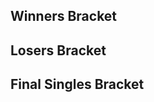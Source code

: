 {{DISPLAYTITLE:MomoCon 2017: ''Melee'' Singles Bracket}}{{SetGame|melee}}
{{tabs static
|name1=Overview
|link1=MomoCon/2017/Melee
|name2=Singles Pools
|link2=MomoCon/2017/Melee/Singles Pools
|name3=Singles Bracket
|link3=MomoCon/2017/Melee/Singles Bracket
|name4=Doubles Bracket
|link4=MomoCon/2017/Melee/Doubles Bracket
|This=3
}}
==Winners Bracket==
{{16DEWBracketA2
|tourneylink=MomoCon/2017/Melee
|tourneyname=MomoCon 2017
|column-width=170
<!-- Ro16 -->
|r1m1p1=Mew2King |r1m1p1flag=us |r1m1p1score=2
|r1m1p2=Een |r1m1p2flag=us |r1m1p2score=0
|r1m1win=1

|r1m2p1=iluvcrispix |r1m2p1flag=us |r1m2p1score=2
|r1m2p2=SmashBob SquarePants |r1m2p2flag=us |r1m2p2score=0
|r1m2win=1

|r1m3p1=Colbol |r1m3p1flag=us |r1m3p1score=2
|r1m3p2=CAUP |r1m3p2flag=us |r1m3p2score=0
|r1m3win=1

|r1m4p1=Flamin Roy |r1m4p1flag=us |r1m4p1score=2
|r1m4p2=Krudo |r1m4p2flag=us |r1m4p2score=0
|r1m4win=1

|r1m5p1=Wizzrobe |r1m5p1flag=us |r1m5p1score=2
|r1m5p2=Merck The Jerk |r1m5p2flag=us |r1m5p2score=0
|r1m5win=1

|r1m6p1=KPAN |r1m6p1flag=us |r1m6p1score=2
|r1m6p2=Lad |r1m6p2flag=us |r1m6p2score=0
|r1m6win=1

|r1m7p1=The Moon |r1m7p1flag=us |r1m7p1score=2
|r1m7p2=Envy |r1m7p2flag=us |r1m7p2score=0
|r1m7win=1

|r1m8p1=King Momo |r1m8p1flag=us |r1m8p1score=0
|r1m8p2=Dublat |r1m8p2flag=us |r1m8p2score=2
|r1m8win=2

<!-- QUARTERFINALS -->
|r2m1p1=Mew2King |r2m1p1flag=us |r2m1p1score=2
|r2m1p2=iluvcrispix |r2m1p2flag=us |r2m1p2score=0
|r2m1win=1

|r2m2p1=Colbol |r2m2p1flag=us |r2m2p1score=2
|r2m2p2=Flamin Roy |r2m2p2flag=us |r2m2p2score=0
|r2m2win=1

|r2m3p1=Wizzrobe |r2m3p1flag=us |r2m3p1score=2
|r2m3p2=KPAN |r2m3p2flag=us |r2m3p2score=1
|r2m3win=1

|r2m4p1=The Moon |r2m4p1flag=us |r2m4p1score=0
|r2m4p2=Dublat |r2m4p2flag=us |r2m4p2score=2
|r2m4win=2
|r2m4p1char1=marth |r2m4p2char1=marth |r2m4p1stock1=0 |r2m4p2stock1=1 |r2m4win1=2 |r2m4stage1=Dream Land
|r2m4p1char2=marth |r2m4p2char2=marth |r2m4p1stock2=0 |r2m4p2stock2=1 |r2m4win2=2 |r2m4stage2=Battlefield
|r2m4date=
|r2m4details={{BracketMatchDetails|reddit=|comment=|vod=https://youtu.be/i5N39RrjX58}}

<!-- SEMIFINALS -->
|r3m1p1=Mew2King |r3m1p1flag=us |r3m1p1score=3
|r3m1p2=Colbol |r3m1p2flag=us |r3m1p2score=0
|r3m1win=1
|r3m1p1char1=sheik |r3m1p2char1=fox |r3m1p1stock1=2 |r3m1p2stock1=0 |r3m1win1=1 |r3m1stage1=Battlefield
|r3m1p1char2=marth |r3m1p2char2=fox |r3m1p1stock2=1 |r3m1p2stock2=0 |r3m1win2=1 |r3m1stage2=Pokémon Stadium
|r3m1p1char3=marth |r3m1p2char3=fox |r3m1p1stock3=1 |r3m1p2stock3=0 |r3m1win3=1 |r3m1stage3=Yoshi's Story
|r3m1date=May 28, 2017
|r3m1details={{BracketMatchDetails|reddit=|comment=|vod=https://youtu.be/swx73F2PF3k}}

|r3m2p1=Wizzrobe |r3m2p1flag=us |r3m2p1score=3
|r3m2p2=Dublat |r3m2p2flag=us |r3m2p2score=0
|r3m2win=1
|r3m2p1char1=cf |r3m2p2char1=marth |r3m2p1stock1=1 |r3m2p2stock1=0 |r3m2win1=1 |r3m2stage1=Battlefield
|r3m2p1char2=cf |r3m2p2char2=marth |r3m2p1stock2=4 |r3m2p2stock2=0 |r3m2win2=1 |r3m2stage2=Yoshi's Story
|r3m2p1char3=cf |r3m2p2char3=marth |r3m2p1stock3=1 |r3m2p2stock3=0 |r3m2win3=1 |r3m2stage3=Final Destination
|r3m2date=May 28, 2017
|r3m2details={{BracketMatchDetails|reddit=|comment=|vod=https://youtu.be/htrQFqEQNVU}}
}}
==Losers Bracket==
{{32DELBracketSmwA
|column-width=180
|tourneylink=MomoCon/2017/Melee
|tourneyname=MomoCon 2017
|l1placement=25-32
|l2placement=17-24
|l3placement=13-16
|l4placement=9-12
|l5placement=7-8
|l6placement=5-6

|l1m1p1=MattyIce |l1m1p1flag=us |l1m1p1score=DQ |l1m1win=2
|l1m1p2=bearsfan092 |l1m1p2flag=us |l1m1p2score={{win}}
|l1m2p1=BroChill |l1m2p1flag=us |l1m2p1score=0 |l1m2win=2
|l1m2p2=GAwes |l1m2p2flag=us |l1m2p2score=2
|l1m3p1=Kevo |l1m3p1flag=us |l1m3p1score={{win}} |l1m3win=1
|l1m3p2=dashdancedan |l1m3p2flag=us |l1m3p2score=DQ
|l1m4p1=Cuzco |l1m4p1flag=us |l1m4p1score=0 |l1m4win=2
|l1m4p2=Tubesssbm |l1m4p2flag=us |l1m4p2score=2
|l1m5p1=Jibblyporf |l1m5p1flag=us |l1m5p1score=1 |l1m5win=2
|l1m5p2=RJ |l1m5p2flag=us |l1m5p2score=2
|l1m6p1=noajenk |l1m6p1flag=us |l1m6p1score=2 |l1m6win=1
|l1m6p2=RJW |l1m6p2flag=us |l1m6p2score=1
|l1m7p1=Tal |l1m7p1flag=us |l1m7p1score=0 |l1m7win=2
|l1m7p2=Soap |l1m7p2flag=us |l1m7p2score=2
|l1m8p1=Chaos Dunk |l1m8p1flag=us |l1m8p1score=0 |l1m8win=2
|l1m8p2=FullMetal |l1m8p2flag=us |l1m8p2score=2

|l2m1p1=King Momo |l2m1p1flag=us |l2m1p1score=2 |l2m1win=1
|l2m1p2=bearsfan092 |l2m1p2flag=us |l2m1p2score=0
|l2m2p1=Envy |l2m2p1flag=us |l2m2p1score=2 |l2m2win=1
|l2m2p2=GAwes |l2m2p2flag=us |l2m2p2score=0
|l2m3p1=Lad |l2m3p1flag=us |l2m3p1score=2 |l2m3win=1
|l2m3p2=Kevo |l2m3p2flag=us |l2m3p2score=0
|l2m4p1=Merck The Jerk |l2m4p1flag=us |l2m4p1score=2 |l2m4win=1
|l2m4p2=Tubesssbm |l2m4p2flag=us |l2m4p2score=1
|l2m5p1=Krudo |l2m5p1flag=us |l2m5p1score=1 |l2m5win=2
|l2m5p2=RJ |l2m5p2flag=us |l2m5p2score=2
|l2m6p1=CAUP |l2m6p1flag=us |l2m6p1score=2 |l2m6win=1
|l2m6p2=noajenk |l2m6p2flag=us |l2m6p2score=0
|l2m7p1=SmashBob SquarePants |l2m7p1flag=us |l2m7p1score=2 |l2m7win=1
|l2m7p2=Soap |l2m7p2flag=us |l2m7p2score=0
|l2m8p1=Een |l2m8p1flag=us |l2m8p1score=0 |l2m8win=2
|l2m8p2=FullMetal |l2m8p2flag=us |l2m8p2score=2

|l3m1p1=King Momo |l3m1p1flag=us |l3m1p1score=2 |l3m1win=1
|l3m1p2=Envy |l3m1p2flag=us |l3m1p2score=1
|l3m2p1=Lad |l3m2p1flag=us |l3m2p1score=2 |l3m2win=1
|l3m2p2=Merck The Jerk |l3m2p2flag=us |l3m2p2score=0
|l3m3p1=RJ |l3m3p1flag=us |l3m3p1score=0 |l3m3win=2
|l3m3p2=CAUP |l3m3p2flag=us |l3m3p2score=2
|l3m4p1=SmashBob SquarePants |l3m4p1flag=us |l3m4p1score=2 |l3m4win=1
|l3m4p2=FullMetal |l3m4p2flag=us |l3m4p2score=1

|l4m1p1=Flamin Roy |l4m1p1flag=us |l4m1p1score=0 |l4m1win=2
|l4m1p2=King Momo |l4m1p2flag=us |l4m1p2score=2
|l4m2p1=iluvcrispix |l4m2p1flag=us |l4m2p1score=1 |l4m2win=2
|l4m2p2=Lad |l4m2p2flag=us |l4m2p2score=2
|l4m3p1=The Moon |l4m3p1flag=us |l4m3p1score=2 |l4m3win=1
|l4m3p2=CAUP |l4m3p2flag=us |l4m3p2score=0
|l4m4p1=KPAN |l4m4p1flag=us |l4m4p1score=0 |l4m4win=2
|l4m4p2=SmashBob SquarePants |l4m4p2flag=us |l4m4p2score=2
|l4m4p1char1=falco |l4m4p2char1=jigglypuff |l4m4p1stock1=0 |l4m4p2stock1=1 |l4m4win1=2 |l4m4stage1=Battlefield
|l4m4p1char2=falco |l4m4p2char2=jigglypuff |l4m4p1stock2=0 |l4m4p2stock2=1 |l4m4win2=2 |l4m4stage2=Yoshi's Story
|l4m4date=May 27, 2017
|l4m4details={{BracketMatchDetails|reddit=|comment=|vod=https://youtu.be/UQOCZUNHC8c}}

|l5m1p1=King Momo |l5m1p1flag=us |l5m1p1score=3 |l5m1win=1
|l5m1p2=Lad |l5m1p2flag=us |l5m1p2score=1
|l5m1p1char1=falco |l5m1p2char1=fox |l5m1p1stock1=3 |l5m1p2stock1=0 |l5m1win1=1 |l5m1stage1=Battlefield
|l5m1p1char2=falco |l5m1p2char2=fox |l5m1p1stock2=0 |l5m1p2stock2=1 |l5m1win2=2 |l5m1stage2=Final Destination
|l5m1p1char3=falco |l5m1p2char3=fox |l5m1p1stock3=2 |l5m1p2stock3=0 |l5m1win3=1 |l5m1stage3=Fountain of Dreams
|l5m1p1char4=falco |l5m1p2char4=fox |l5m1p1stock4=1 |l5m1p2stock4=0 |l5m1win4=1 |l5m1stage4=Pokémon Stadium
|l5m1date=May 28, 2017
|l5m1details={{BracketMatchDetails|reddit=|comment=|vod=https://youtu.be/g5QQlQOnXOQ}}

|l5m2p1=The Moon |l5m2p1flag=us |l5m2p1score=1 |l5m2win=2
|l5m2p2=SmashBob SquarePants |l5m2p2flag=us |l5m2p2score=3
|l5m2p1char1=marth |l5m2p2char1=jigglypuff |l5m2p1stock1=0 |l5m2p2stock1=2 |l5m2win1=2 |l5m2stage1=Battlefield
|l5m2p1char2=marth |l5m2p2char2=jigglypuff |l5m2p1stock2=0 |l5m2p2stock2=1 |l5m2win2=2 |l5m2stage2=Yoshi's Story
|l5m2p1char3=marth |l5m2p2char3=jigglypuff |l5m2p1stock3=3 |l5m2p2stock3=0 |l5m2win3=1 |l5m2stage3=Yoshi's Story
|l5m2p1char4=marth |l5m2p2char4=jigglypuff |l5m2p1stock4=0 |l5m2p2stock4=1 |l5m2win4=2 |l5m2stage4=Dream Land
|l5m2date=May 28, 2017
|l5m2details={{BracketMatchDetails|reddit=|comment=|vod=https://youtu.be/-3PMqnHduns}}

|l6m1p1=Dublat |l6m1p1flag=us |l6m1p1score=2 |l6m1win=2
|l6m1p2=King Momo |l6m1p2flag=us |l6m1p2score=3
|l6m1p1char1=marth |l6m1p2char1=falco |l6m1p1stock1=0 |l6m1p2stock1=3 |l6m1win1=2 |l6m1stage1=Battlefield
|l6m1p1char2=marth |l6m1p2char2=falco |l6m1p1stock2=0 |l6m1p2stock2=1 |l6m1win2=2 |l6m1stage2=Final Destination
|l6m1p1char3=marth |l6m1p2char3=falco |l6m1p1stock3=1 |l6m1p2stock3=0 |l6m1win3=1 |l6m1stage3=Final Destination
|l6m1p1char4=marth |l6m1p2char4=falco |l6m1p1stock4=2 |l6m1p2stock4=0 |l6m1win4=1 |l6m1stage4=Fountain of Dreams
|l6m1p1char5=marth |l6m1p2char5=falco |l6m1p1stock5=0 |l6m1p2stock5=1 |l6m1win5=2 |l6m1stage5=Yoshi's Story
|l6m1date=May 28, 2017
|l6m1details={{BracketMatchDetails|reddit=|comment=|vod=https://youtu.be/ejDVCIqv9qw}}

|l6m2p1=Colbol |l6m2p1flag=us |l6m2p1score=3 |l6m2win=1
|l6m2p2=SmashBob SquarePants |l6m2p2flag=us |l6m2p2score=0
|l6m2p1char1=fox |l6m2p2char1=jigglypuff |l6m2p1stock1=2 |l6m2p2stock1=0 |l6m2win1=1 |l6m2stage1=Battlefield
|l6m2p1char2=fox |l6m2p2char2=jigglypuff |l6m2p1stock2=3 |l6m2p2stock2=0 |l6m2win2=1 |l6m2stage2=Fountain of Dreams
|l6m2p1char3=fox |l6m2p2char3=jigglypuff |l6m2p1stock3=2 |l6m2p2stock3=0 |l6m2win3=1 |l6m2stage3=Battlefield
|l6m2date=May 28, 2017
|l6m2details={{BracketMatchDetails|reddit=|comment=|vod=https://youtu.be/sQYOF43MASc}}
}}
<onlyinclude>
==Final Singles Bracket==
{{DEFinalSmwBracket
|column-width=180
|tourneylink=MomoCon/2017/Melee
|tourneyname=MomoCon 2017
|l1placement=4
|r2placement=3
|r3loserplacement=2
|r3winnerplacement=1

<!-- FROM WINNERS -->
|r1m1p1=Mew2King |r1m1p1flag=us |r1m1p1score=3
|r1m1p2=Wizzrobe |r1m1p2flag=us |r1m1p2score=1
|r1m1win=1
|r1m1p1char1=sheik |r1m1p2char1=cf |r1m1p1stock1=1 |r1m1p2stock1=0 |r1m1win1=1 |r1m1stage1=Dream Land
|r1m1p1char2=sheik |r1m1p2char2=cf |r1m1p1stock2=0 |r1m1p2stock2=3 |r1m1win2=2 |r1m1stage2=Pokémon Stadium
|r1m1p1char3=sheik |r1m1p2char3=cf |r1m1p1stock3=2 |r1m1p2stock3=0 |r1m1win3=1 |r1m1stage3=Fountain of Dreams
|r1m1p1char4=sheik |r1m1p2char4=cf |r1m1p1stock4=1 |r1m1p2stock4=0 |r1m1win4=1 |r1m1stage4=Battlefield
|r1m1date=May 28, 2017
|r1m1details={{BracketMatchDetails|reddit=|comment=|vod=https://youtu.be/nrFyYQlAnvc}}

<!-- FROM LOSERS -->
|l1m1p1=King Momo |l1m1p1flag=us |l1m1p1score=1
|l1m1p2=Colbol |l1m1p2flag=us |l1m1p2score=3
|l1m1win=2
|l1m1p1char1=falco |l1m1p2char1=fox |l1m1p1stock1=1 |l1m1p2stock1=0 |l1m1win1=1 |l1m1stage1=Battlefield
|l1m1p1char2=falco |l1m1p2char2=fox |l1m1p1stock2=0 |l1m1p2stock2=2 |l1m1win2=2 |l1m1stage2=Final Destination
|l1m1p1char3=falco |l1m1p2char3=fox |l1m1p1stock3=0 |l1m1p2stock3=1 |l1m1win3=2 |l1m1stage3=Fountain of Dreams
|l1m1p1char4=falco |l1m1p2char4=fox |l1m1p1stock4=0 |l1m1p2stock4=3 |l1m1win4=2 |l1m1stage4=Yoshi's Story
|l1m1date=May 28, 2017
|l1m1details={{BracketMatchDetails|reddit=|comment=|vod=https://youtu.be/akNXswe1-2A}}

<!-- LOSERS FINALS -->
|r2m1p1=Wizzrobe |r2m1p1flag=us |r2m1p1score=1
|r2m1p2=Colbol |r2m1p2flag=us |r2m1p2score=3
|r2m1win=2
|r2m1p1char1=cf |r2m1p2char1=fox |r2m1p1stock1=0 |r2m1p2stock1=2 |r2m1win1=2 |r2m1stage1=Final Destination
|r2m1p1char2=cf |r2m1p2char2=fox |r2m1p1stock2=2 |r2m1p2stock2=0 |r2m1win2=1 |r2m1stage2=Battlefield
|r2m1p1char3=cf |r2m1p2char3=fox |r2m1p1stock3=0 |r2m1p2stock3=1 |r2m1win3=2 |r2m1stage3=Yoshi's Story
|r2m1p1char4=cf |r2m1p2char4=fox |r2m1p1stock4=0 |r2m1p2stock4=3 |r2m1win4=2 |r2m1stage4=Dream Land
|r2m1date=May 28, 2017
|r2m1details={{BracketMatchDetails|reddit=|comment=|vod=https://youtu.be/l-Klsebz_mo}}

<!-- GRAND FINALS -->
|r3m1p1=Mew2King |r3m1p1flag=us |r3m1p1score=3 |r3m2p1score=
|r3m1p2=Colbol |r3m1p2flag=us |r3m1p2score=1 |r3m2p2score=
|r3m1win=1
|r3m1p1char1=marth |r3m1p2char1=fox |r3m1p1stock1=2 |r3m1p2stock1=0 |r3m1win1=1 |r3m1stage1=Yoshi's Story
|r3m1p1char2=marth |r3m1p2char2=fox |r3m1p1stock2=2 |r3m1p2stock2=0 |r3m1win2=1 |r3m1stage2=Dream Land
|r3m1p1char3=marth |r3m1p2char3=fox |r3m1p1stock3=0 |r3m1p2stock3=1 |r3m1win3=2 |r3m1stage3=Yoshi's Story
|r3m1p1char4=marth |r3m1p2char4=fox |r3m1p1stock4=2 |r3m1p2stock4=0 |r3m1win4=1 |r3m1stage4=Final Destination
|r3m1date=May 28, 2017
|r3m1details={{BracketMatchDetails|reddit=|comment=|vod=https://youtu.be/hkY1LXXiL-c}}
}}
</onlyinclude>
